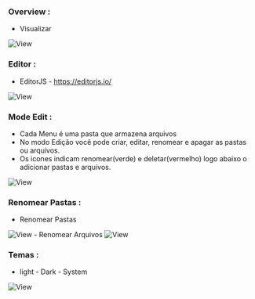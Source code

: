 
### Overview : 
- Visualizar
<Image src="/img/1.png" alt="View" width={1200} height={700} />

### Editor : 
- EditorJS - https://editorjs.io/ 
<Image src="/img/8.png" alt="View" width={1200} height={700} />

### Mode Edit : 
- Cada Menu é uma pasta que armazena arquivos 
- No modo Edição você pode criar, editar, renomear e apagar as pastas ou arquivos.
- Os icones indicam renomear(verde) e deletar(vermelho) logo abaixo o adicionar pastas e arquivos.
<Image src="/img/3.png" alt="View" width={1200} height={700} />

### Renomear Pastas : 
- Renomear Pastas
<Image src="/img/4.png" alt="View" width={1200} height={700} />
- Renomear Arquivos
<Image src="/img/5.png" alt="View" width={1200} height={700} />

### Temas : 
- light - Dark - System
<Image src="/img/6.png" alt="View" width={1200} height={700} />
